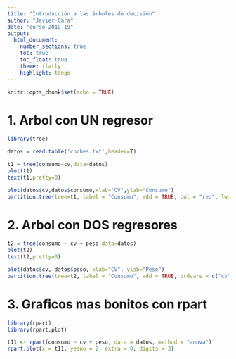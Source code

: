 ```yaml
---
title: "Introducción a las árboles de decisión"
author: "Javier Cara"
date: "curso 2018-19"
output: 
  html_document:
    number_sections: true
    toc: true
    toc_float: true
    theme: flatly
    highlight: tango
---
```


```r
knitr::opts_chunk$set(echo = TRUE)
```

# 1. Arbol con UN regresor


```r
library(tree)

datos = read.table('coches.txt',header=T)
```

```r
t1 = tree(consumo~cv,data=datos)
plot(t1)
text(t1,pretty=0)
```

```r
plot(datos$cv,datos$consumo,xlab="CV",ylab="Consumo")
partition.tree(tree=t1, label = "Consumo", add = TRUE, col = "red", lwd = 3)
```

# 2. Arbol con DOS regresores

```r
t2 = tree(consumo ~ cv + peso,data=datos)
plot(t2)
text(t2,pretty=0)
```

```r
plot(datos$cv, datos$peso, xlab="CV", ylab="Peso")
partition.tree(tree=t2, label = "Consumo", add = TRUE, ordvars = c("cv","peso"), col = "blue")
```

# 3. Graficos mas bonitos con rpart

```r
library(rpart)
library(rpart.plot)

t11 <- rpart(consumo ~ cv + peso, data = datos, method = "anova")
rpart.plot(x = t11, yesno = 2, extra = 0, digits = 3)
```







